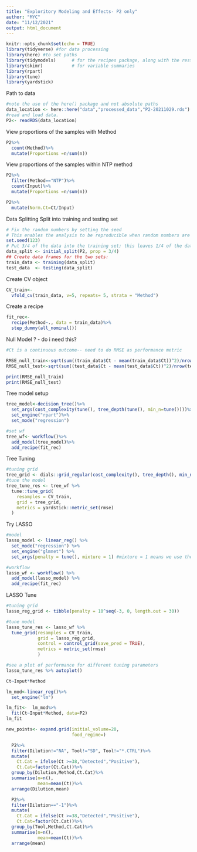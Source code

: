 ---
title: "Exploritory Modeling and Effects- P2 only"
author: "MYC"
date: "11/12/2021"
output: html_document
---


```{r setup, include=FALSE}
knitr::opts_chunk$set(echo = TRUE)
library(tidyverse) #for data processing
library(here) #to set paths
library(tidymodels)      # for the recipes package, along with the rest of tidymodels
library(skimr)           # for variable summaries
library(rpart)
library(tune)
library(yardstick)
```
Path to data
```{r Data}
#note the use of the here() package and not absolute paths
data_location <- here::here("data","processed_data","P2-20211029.rds")
#read and load data. 
P2<- readRDS(data_location)

```
View proportions of the samples with Method
```{r}
P2%>%
  count(Method)%>%
  mutate(Proportions =n/sum(n))
```

View proportions of the samples within NTP method
```{r}
P2%>%
  filter(Method=="NTP")%>%
  count(Input)%>%
  mutate(Proportions =n/sum(n))
```

```{r}
P2%>%
  mutate(Norm.Ct=Ct/Input)
```

Data Splitting
Split into training and testing set
```{r}
# Fix the random numbers by setting the seed 
# This enables the analysis to be reproducible when random numbers are used 
set.seed(123)
# Put 3/4 of the data into the training set; this leaves 1/4 of the data to be used to test 
data_split <- initial_split(P2, prop = 3/4)
## Create data frames for the two sets:
train_data <- training(data_split)
test_data  <- testing(data_split)
```
Create CV object
```{r}
CV_train<- 
  vfold_cv(train_data, v=5, repeats= 5, strata = "Method")
```
Create a recipe
```{r}
fit_rec<-
  recipe(Method~., data = train_data)%>%
  step_dummy(all_nominal())
```
Null Model ? - do i need this?
```{r}
#Ct is a continuous outcome-- need to do RMSE as performance metric

RMSE_null_train<-sqrt(sum((train_data$Ct - mean(train_data$Ct))^2)/nrow(train_data))
RMSE_null_test<-sqrt(sum((test_data$Ct - mean(test_data$Ct))^2)/nrow(test_data))

print(RMSE_null_train)
print(RMSE_null_test)
```
Tree model setup
```{r}
tree_model<-decision_tree()%>%
  set_args(cost_complexity(tune(), tree_depth(tune(), min_n=tune())))%>%
  set_engine("rpart")%>%
  set_mode("regression")
```
```{r}
#set wf
tree_wf<- workflow()%>%
  add_model(tree_model)%>%
  add_recipe(fit_rec)
```
Tree Tuning
```{r}
#tuning grid
tree_grid <- dials::grid_regular(cost_complexity(), tree_depth(), min_n(), levels = 5)
#tune the model
tree_tune_res <- tree_wf %>% 
  tune::tune_grid(
    resamples = CV_train,
    grid = tree_grid,
    metrics = yardstick::metric_set(rmse) 
  )

```

Try LASSO
```{r}
#model
lasso_model <- linear_reg() %>%
  set_mode("regression") %>%           
  set_engine("glmnet") %>%
  set_args(penalty = tune(), mixture = 1) #mixture = 1 means we use the LASSO model

#workflow
lasso_wf <- workflow() %>%
  add_model(lasso_model) %>% 
  add_recipe(fit_rec)
```
LASSO Tune
```{r}
#tuning grid
lasso_reg_grid <- tibble(penalty = 10^seq(-3, 0, length.out = 30))

#tune model
lasso_tune_res <- lasso_wf %>% 
  tune_grid(resamples = CV_train,
            grid = lasso_reg_grid,
            control = control_grid(save_pred = TRUE),
            metrics = metric_set(rmse)
            )

```
```{r}
#see a plot of performance for different tuning parameters
lasso_tune_res %>% autoplot()
```

```{r}

Ct~Input*Method

lm_mod<-linear_reg()%>%
  set_engine("lm")

lm_fit<-  lm_mod%>%
  fit(Ct~Input*Method, data=P2)
lm_fit
```
```{r}
new_points<- expand.grid(initial_volume=20,
                         food_regime=)
```

```{r}
  P2%>%
  filter(Dilution!="NA", Tool!="SD", Tool!="*.CTRL")%>%
  mutate(
    Ct.Cat = ifelse(Ct >=38,"Detected","Positive"),
    Ct.Cat=factor(Ct.Cat))%>%
  group_by(Dilution,Method,Ct.Cat)%>%
  summarise(n=n(),
            mean=mean(Ct))%>%
  arrange(Dilution,mean)
```
```{r Table Best Ct comparing spike and surface recovery}
  P2%>%
  filter(Dilution=="-1")%>%
  mutate(
    Ct.Cat = ifelse(Ct >=38,"Detected","Positive"),
    Ct.Cat=factor(Ct.Cat))%>%
  group_by(Tool,Method,Ct.Cat)%>%
  summarise(n=n(),
            mean=mean(Ct))%>%
  arrange(mean)
```
